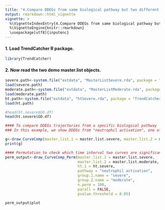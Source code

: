 ```yaml
---
title: "4.Compare DDEGs from same biological pathway but two different groups"
output: rmarkdown::html_vignette
vignette: >
  %\VignetteIndexEntry{4.Compare DDEGs from same biological pathway but two different groups}
  %\VignetteEngine{knitr::rmarkdown}
  \usepackage[utf8]{inputenc}
---
```


#### 1. Load TrendCatcher R package.

```r
library(TrendCatcher)
```

#### 2. Now read the two demo master.list objects.

```r
severe.path<-system.file("extdata", "MasterListSevere.rda", package = "TrendCatcher")
load(severe.path)
moderate.path<-system.file("extdata", "MasterListModerate.rda", package = "TrendCatcher")
load(moderate.path)
ht.path<-system.file("extdata", "htSevere.rda", package = "TrendCatcher")
load(ht.path)
```

```r
#head(ht.severe$GO.df)
head(ht.severe$GO.df)
```

```r
#### To compare DDEGs trajectories from a specific biological pathway
### In this example, we show DDEGs from "neutrophil activation", one of the top enriched timeheatmap biological pathway from severe group

g<-draw_CurveComp(master.list.1 = master.list.severe, master.list.2 = master.list.moderate, ht.1 = ht.severe, pathway = "neutrophil activation",group.1.name = "severe", group.2.name = "moderate")
print(g)

```

```r
#### Permutation to check which time interval two curves are significantly seperated
perm_output<-draw_CurveComp_Perm(master.list.1 = master.list.severe, 
                                 master.list.2 = master.list.moderate, 
                                 ht.1 = ht.severe, 
                                 pathway = "neutrophil activation", 
                                 group.1.name = "severe", 
                                 group.2.name = "moderate", 
                                 n.perm = 100, 
                                 parall = FALSE, 
                                 pvalue.threshold = 0.05)
```

```r
perm_output$plot
```





















